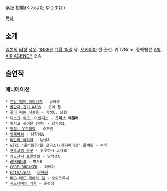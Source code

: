 桑畑 裕輔(くわはた ゆうすけ)

[[목차]]

== 소개 ==
[[일본]]의 [[남성]] [[성우]]. [[1988년]] [[11월 15일]] 생. [[오카야마]] 현 출신. 키 178cm, 혈액형은 [[A형]]. [[AIR AGENCY]] 소속.

== 출연작 ==
=== 애니메이션 ===
 * [[건담 빌드 파이터즈]] - 남학생
 * [[골판지 전기 WARS]] - 로이 첸
 * [[꽃이 피는 첫걸음]] - 학생C, 점원
 * [[디스크 워즈: 어벤저스]] - '''크리스 테일러'''
 * 멋지고 귀여운 선언! - 남학생1
 * [[맹렬! 우주해적]] - 승조원
 * [[벨제바브]] - 남학생A
 * [[비탄의 아리아]] - 남성A
 * [[wiki:"울버린(마블 코믹스)/애니메이션" 울버린]] - 부하
 * [[쿠로코의 농구]] - 후루하시 코지로
 * [[쾌도천사 트윈엔젤]] - 남학생A
 * [[AKB0048]] - 병사B
 * [[CØDE:BREAKER]] - 타케다
 * [[Fate/Zero]] - [[어새신(4차)|어새신]]
 * [[RDG 레드 데이터 걸]] - 오오코우치
 * [[시도니아의 기사]] - 훈련생
